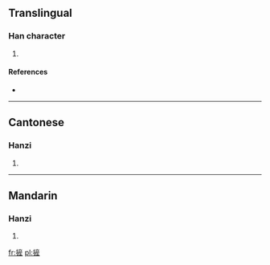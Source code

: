 ==Translingual==

===Han character===
{{Han char|rn=64|rad=手|as=11|sn=14|four=|canj=手卜竹一 (QYHM), 手卜大一 (QYKM)}}

# {{defn|Han|sort=手11}}

====References====
* {{Han ref|kx=0449.120|dkj=12561|dj=0799.360|hdz=31948.120|uh=644C|ud=25676}}

----

==Cantonese==

===Hanzi===
{{yue-hanzi|jyut=}}

# {{defn|lang=yue|sort=手11}}

----

==Mandarin==

===Hanzi===
{{cmn-hanzi|pin=[[chǎn]] ([[chan3]])|wg=ch'an<sup>3</sup>}}

# {{defn|lang=cmn|sort=手11}}

[[fr:摌]]
[[pl:摌]]